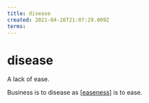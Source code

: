 ```yaml
---
title: disease
created: 2021-04-26T21:07:29.009Z
terms:
---
```


# disease

A lack of ease.

Business is to disease as [[easeness]] is to ease.

[//begin]: # 'Autogenerated link references for markdown compatibility'
[easeness]: ../intend/easeness 'Easeness'
[//end]: # 'Autogenerated link references'

